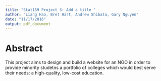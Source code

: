 ```yaml
---
title: "Stat159 Project 3: Add a title "
author: "Liang Hao, Bret Hart, Andrew Shibata, Gary Nguyen"
date: "11/17/2016"
output: pdf_document
---
```


# Abstract

This project aims to design and build a website for an NGO in order to provide minority studetns a portfolio of colleges which would best serve their needs: a high-quality, low-cost education.


